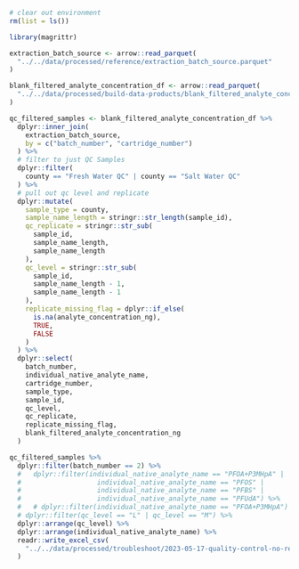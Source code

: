 ```r
# clear out environment
rm(list = ls())

library(magrittr)

extraction_batch_source <- arrow::read_parquet(
  "../../data/processed/reference/extraction_batch_source.parquet"
)

blank_filtered_analyte_concentration_df <- arrow::read_parquet(
  "../../data/processed/build-data-products/blank_filtered_analyte_concentration_no_recovery.parquet"
)
```

```r
qc_filtered_samples <- blank_filtered_analyte_concentration_df %>%
  dplyr::inner_join(
    extraction_batch_source,
    by = c("batch_number", "cartridge_number")
  ) %>%
  # filter to just QC Samples
  dplyr::filter(
    county == "Fresh Water QC" | county == "Salt Water QC"
  ) %>%
  # pull out qc level and replicate
  dplyr::mutate(
    sample_type = county,
    sample_name_length = stringr::str_length(sample_id),
    qc_replicate = stringr::str_sub(
      sample_id,
      sample_name_length,
      sample_name_length
    ),
    qc_level = stringr::str_sub(
      sample_id,
      sample_name_length - 1,
      sample_name_length - 1
    ),
    replicate_missing_flag = dplyr::if_else(
      is.na(analyte_concentration_ng),
      TRUE,
      FALSE
    )
  ) %>%
  dplyr::select(
    batch_number,
    individual_native_analyte_name,
    cartridge_number,
    sample_type,
    sample_id,
    qc_level,
    qc_replicate,
    replicate_missing_flag,
    blank_filtered_analyte_concentration_ng
  )
```

```r
qc_filtered_samples %>%
  dplyr::filter(batch_number == 2) %>%
  #   dplyr::filter(individual_native_analyte_name == "PFOA+P3MHpA" |
  #                   individual_native_analyte_name == "PFOS" |
  #                   individual_native_analyte_name == "PFBS" |
  #                   individual_native_analyte_name == "PFUdA") %>%
  #   # dplyr::filter(individual_native_analyte_name == "PFOA+P3MHpA") %>%
  # dplyr::filter(qc_level == "L" | qc_level == "M") %>%
  dplyr::arrange(qc_level) %>%
  dplyr::arrange(individual_native_analyte_name) %>%
  readr::write_excel_csv(
    "../../data/processed/troubleshoot/2023-05-17-quality-control-no-recovery-blank-filtered-qc.csv"
  )
```
